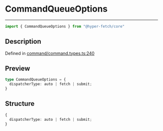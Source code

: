 

# CommandQueueOptions

<div class="api-docs__separator" data-reactroot="">

---

</div><div class="api-docs__import" data-reactroot="">

```ts
import { CommandQueueOptions } from "@hyper-fetch/core"
```

</div><div class="api-docs__section">

## Description

</div><div class="api-docs__description"><span class="api-docs__do-not-parse">



</span></div><p class="api-docs__definition">

Defined in [command/command.types.ts:240](https://github.com/BetterTyped/hyper-fetch/blob/993719ed/packages/core/src/command/command.types.ts#L240)

</p><div class="api-docs__section">

## Preview

</div><div class="api-docs__preview type">

```ts
type CommandQueueOptions = {
  dispatcherType: auto | fetch | submit; 
}
```

</div><div class="api-docs__section">

## Structure

</div><div class="api-docs__returns">

```ts
{
  dispatcherType: auto | fetch | submit;
}
```

</div>